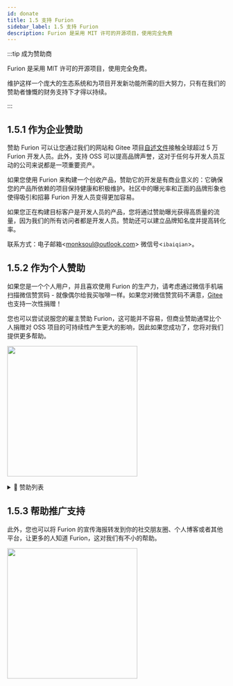 ```yaml
---
id: donate
title: 1.5 支持 Furion
sidebar_label: 1.5 支持 Furion
description: Furion 是采用 MIT 许可的开源项目，使用完全免费
---
```



:::tip 成为赞助商

Furion 是采用 MIT 许可的开源项目，使用完全免费。

维护这样一个庞大的生态系统和为项目开发新功能所需的巨大努力，只有在我们的赞助者慷慨的财务支持下才得以持续。

:::

## 1.5.1 作为企业赞助

赞助 Furion 可以让您通过我们的网站和 Gitee 项目[自述文件](https://gitee.com/dotnetchina/Furion)接触全球超过 5 万 Furion 开发人员。此外，支持 OSS 可以提高品牌声誉，这对于任何与开发人员互动的公司来说都是一项重要资产。

如果您使用 Furion 来构建一个创收产品，赞助它的开发是有商业意义的：它确保您的产品所依赖的项目保持健康和积极维护。社区中的曝光率和正面的品牌形象也使得吸引和招募 Furion 开发人员变得更加容易。

如果您正在构建目标客户是开发人员的产品，您将通过赞助曝光获得高质量的流量，因为我们的所有访问者都是开发人员。赞助还可以建立品牌知名度并提高转化率。

联系方式：电子邮箱<<a href="mailto:monksoul@outlook.com" title="monksoul@outlook.com">monksoul@outlook.com</a>> 微信号<`ibaiqian`>。

## 1.5.2 作为个人赞助

如果您是一个个人用户，并且喜欢使用 Furion 的生产力，请考虑通过微信手机端扫描微信赞赏码 - 就像偶尔给我买咖啡一样。如果您对微信赞赏码不满意，[Gitee](https://gitee.com/dotnetchina/Furion) 也支持一次性捐赠！

您也可以尝试说服您的雇主赞助 Furion，这可能并不容易，但商业赞助通常比个人捐赠对 OSS 项目的可持续性产生更大的影响，因此如果您成功了，您将对我们提供更多帮助。

<p>
  <img src={useBaseUrl("img/support.png")} width="300" />
</p>

<details>
  <summary>💖 赞助列表</summary>
  <div>

注：排序按赞助顺序书写

| 赞助人昵称                     | 赞助金额（元）        | 附语                                                                     |
| ------------------------------ | --------------------- | ------------------------------------------------------------------------ |
| 🤴 爱吃油麦菜                  | **100**               | 感谢您的开源项目！                                                       |
| 👳‍♂️ 麦壳饼                      | **200**               | 感谢您的开源项目！                                                       |
| 👨 Sun                         | **100**               | 感谢您的开源项目！                                                       |
| 👶 d617617                     | **20**                | 感谢您的开源项目！                                                       |
| 👦 Diqiguoji008                | **16.66**             | 见贤思齐                                                                 |
| 👲 nodyang                     | **100**               | 感谢您的开源项目！                                                       |
| 👳‍♀️ mictxd                      | **100**               | 吹过的牛都实现。                                                         |
| 🧓 欧流全                      | **10**                | 希望将来超越 Spring                                                      |
| 👨‍⚕️ lionkon                     | **10**                | ...看了框架感觉拿来学习是很不错的...                                     |
| 😤 好人！                      | **10**                | Nice 的小僧，我们的 dotnetchina 马上火起来了                             |
| 😮 木木 Woody                  | **10**                | 感谢您的开源项目！                                                       |
| 😚 Joker Hou                   | **QQ 超级会员一个月** |                                                                          |
| 🤠 ccdfz                       | **QQ 专属红包 199**   |                                                                          |
| 🌝 天夫李总                    | **支付宝 6666**       | Furion 非常有意思，持续关注                                              |
| 😝 六尘子                      | **微信红包 199**      | 公司已经使用，小小敬意                                                   |
| 🤠 ccdfz                       | **QQ 专属红包 200**   | 赞助一根内存条                                                           |
| 🤑 邓亮灯                      | **28.88**             | 感谢您的开源项目！                                                       |
| 😬 天道酬勤                    | **微信二维码 188**    | 小小心意                                                                 |
| 🥰 却月居士                    | **QQ 专属红包 100**   | 恭喜发财                                                                 |
| 🤩 鲁旭                        | **100**               | 感谢您的开源项目！                                                       |
| 😬 散客行                      | **微信二维码 666**    | 终于找到一个不错的框架                                                   |
| 😌 本心                        | **100**               | 项目功能很强大                                                           |
| 🙆‍♂️ 毕业生                      | **100**               | 请你喝杯咖啡                                                             |
| 🦹‍♀️ 猪鼻子                      | **微信二维码 668**    | 好                                                                       |
| 🧟‍♂️ 明年·今日                   | **200**               | 使用的框架里最爽的，最理想的！加油                                       |
| 👨‍🎓 过去的过去                  | **50**                | 感谢您的开源项目！                                                       |
| 👨‍🔧 万里兮                      | **100**               | 新公司的第一个项目从 Furion 开始                                         |
| 👴 Muphalem                    | **20**                | 很热心很亲切的开发者，加油！                                             |
| 💂‍♂️ 吃锅巴的码农                | **微信二维码 500**    | 就冲你的文档写得好！                                                     |
| 🤴 三重罗生门                  | **微信红包 200**      | 下次烤鱼你请！                                                           |
| 🤵 李涛                        | **10**                | 加油，我们看到了 dotnet 美好的明天 :)                                    |
| 😂 !@#$%^&                     | **QQ 专属红包 100**   | 刚接触 furion，文档真棒                                                  |
| 😵 李斌                        | **20**                | 看到一个不错的框架，学习学习，感谢作者的无私奉献                         |
| 😞 逞强                        | **QQ 专属红包 20**    | 恭喜发财                                                                 |
| 🤒 顾锦松                      | **QQ 专属红包 200**   | 期待文档完成时候                                                         |
| 🧟‍♀️ 哈哈                        | **微信赞赏码 1000**   | 点赞作者！                                                               |
| 🍍 Z                           | **微信赞赏码 100**    | 恭喜孩子诞生，谢谢大佬                                                   |
| 🍲 海涛                        | **50**                | 恭喜                                                                     |
| 😣 h                           | **微信赞赏码 100**    | qq82683656                                                               |
| 👱‍♀️ 冷大大                      | **微信赞赏码 100**    | 加快文档和教学补充哦，另外需要钉钉群，平常不用 QQ                        |
| 👜 腾坤                        | **微信赞赏码 10**     | 感谢您的开源项目，QQ:565728589                                           |
| 🚆 文耶耶                      | **微信赞赏码 10**     | 很棒                                                                     |
| 🎟 Cynthiax                     | **微信转账 5000**     | 一路看着过来，小小心意                                                   |
| 🥴 一花一世界                  | **微信赞赏码 10**     | 感谢开源，感谢持续更新                                                   |
| 🥪 。                          | **微信赞赏码 2**      | 感谢                                                                     |
| 🎄                             | **微信赞赏码 20**     | 感谢你的开源项目                                                         |
| 🍖 班卓                        | **微信赞赏码 9.9**    | 新年快乐                                                                 |
| 🥖 雨天裸奔的猫                | **微信赞赏码 10**     | 加油！好东西，期待更多新特性                                             |
| 🍖 班卓                        | **微信赞赏码 9.9**    | 加个鸡腿                                                                 |
| 🍘 Egota Tiya                  | **微信赞赏码 6.66**   | 真的不错，准备使用这个框架                                               |
| 🤩 李氏天下                    | **微信赞赏码 200**    | 坚持下去                                                                 |
| 🎗 Trube                        | **微信赞赏码 200**    | 感恩                                                                     |
| 🧦 不长胡子的毛                | **微信赞赏码 100**    | Fur                                                                      |
| 👓 醉酒码农                    | **微信赞赏码 1000**   | 单次只能赞助 200，捐赠 5 次，支持 Furion                                 |
| 😢 XIUXIN                      | **微信赞赏码 20**     | 谢大佬，春天里的第一杯奶茶                                               |
| 👩‍🦳 吴鹏                        | **微信赞赏码 100**    | 感谢这么好的框架和文档                                                   |
| 🧔 Symmmee                     | **QQ 专属红包 20**    | 太牛了                                                                   |
| 🤴 隐居~~~                     | **QQ 专属红包 100**   | 支持一下吧                                                               |
| 👵 饭粥                        | **微信赞赏码 66**     | 6666666666                                                               |
| 🎭 Free                        | **微信赞赏码 20**     | 感谢开源。比较敬业的架构师，支持一下                                     |
| 👑 时不待我                    | **微信赞赏码 50**     | 请你喝咖啡                                                               |
| 😋 Eway5                       | **微信赞赏码 99**     | 找 abp 搜到 Furion 的，没想到国内有这么优秀的贡献者                      |
| 🍛 吃瓜青蛙                    | **微信赞赏码 100**    | 加油，点赞                                                               |
| 👩‍🎤 陈启表                      | **微信赞赏码 100**    | 敬佩开源，希望能成为未来.NET 项目框架之星！！                            |
| 👨‍🔧 sunshuaize                  | **100**               | 感谢您的开源项目！                                                       |
| 🚍 淘小涛                      | **10**                | 略尽绵薄之力，加油~大家                                                  |
| 🍖 常松                        | **微信赞赏码 100**    | 开源不易，感谢您的开源                                                   |
| 🍙 种一抹馨香                  | **微信赞赏码 50**     | 每次犯低级错误问你，都很耐心解答                                         |
| 😐 Ray                         | **微信赞赏码 8.88**   | ray@wwads.cn 求合作                                                      |
| 😁 王歆                        | **微信赞赏码 10**     | 略表心意，希望你的教程早些出来                                           |
| 🧶 Mark                        | **微信赞赏码 166**    |                                                                          |
| 🎡 顾龙飞                      | **10**                | 感谢你的开源项目                                                         |
| 🎏 石头                        | **微信赞赏码 20**     | 加油，给力                                                               |
| 😣 慢慢                        | **微信赞赏码 100**    | 学习学习，挺好的架构                                                     |
| 🎊 Minhoz                      | **微信赞赏码 8**      | Furion 必火，大势所趋                                                    |
| 🏹 瓯印软件                    | **88.88**             | 感谢你的开源项目                                                         |
| 🤩 独、特                      | **10**                | 希望越来越好                                                             |
| 🧵                             | **微信赞赏码 20**     |                                                                          |
| 👸 李孟良                      | **微信赞赏码 100**    | 支持开源，感谢付出                                                       |
| 🥰 易旭锋                      | **微信赞赏码 50**     |                                                                          |
| 😆 liupan                      | **微信赞赏码 200**    |                                                                          |
| 😏 君临天下                    | **微信赞赏码 20**     |                                                                          |
| 🎉 海绵                        | **微信赞赏码 100**    | 大佬加油                                                                 |
| 🎊 好名字                      | **微信赞赏码 10**     | 希望尽快使用上 Furion 全家桶                                             |
| 🤗 A.LO                        | **微信赞赏码 100**    | wash 3rd foot only                                                       |
| 🤣 朱鹏程                      | **微信赞赏码 50**     | 午夜小精灵                                                               |
| 😉 空问                        | **微信赞赏码 50**     | 加油，感谢！                                                             |
| 😃 某人                        | **微信赞赏码 50**     | 大佬，喝阔落                                                             |
| 😃 june                        | **微信赞赏码 10**     | june-WHQ                                                                 |
| 😃 A.Mr 厘米                   | **微信赞赏码 101**    | 加油！                                                                   |
| 😃 大漠胡杨                    | **微信赞赏码 50**     | 再接再厉                                                                 |
| 😃 Anybody                     | **微信赞赏码 1000**   | 坚持下去                                                                 |
| 😃 听风                        | **微信赞赏码 200**    |                                                                          |
| 🌝 dZhang Davil                | **支付宝 10000**      | great project.                                                           |
| 🌝 aifie                       | **50**                | YYDS，佩服，感谢您的开源项目！                                           |
| 🌝 🎄++                        | **微信赞赏码 10**     | 正在学习中，大佬加油！                                                   |
| 🌝 无服务                      | **微信赞赏码 20**     | 感谢你的开源项目                                                         |
| 🌝 铭                          | **微信赞赏码 10**     |                                                                          |
| 🌝 生旦净末丑                  | **微信赞赏码 200**    | 加油，666                                                                |
| 🌝 Mog                         | **微信赞赏码 50**     | 挺好用的                                                                 |
| 🌝 其实 °                      | **微信赞赏码 20**     | 事件总线太好用了                                                         |
| 🌝 SU                          | **微信赞赏码 10**     | 功能强度大，持续关注                                                     |
| 🌝                             | **微信赞赏码 100**    | 项目挺好！                                                               |
| 🌝 M                           | **微信赞赏码 10**     | 希望国货崛起                                                             |
| 🌝 EE                          | **微信赞赏码 20**     | 感谢那么棒的项目                                                         |
| 🌝 陈春胜                      | **微信赞赏码 20**     | 浪里星辰                                                                 |
| 🌝 whd                         | **微信赞赏码 200**    | 支持                                                                     |
| 🌝 Dong                        | **微信赞赏码 20**     | 感谢开源，聊表心意！                                                     |
| 🌝 琳琅水月                    | **微信赞赏码 100**    | 非常棒。省时省力。持续关注！                                             |
| 🌝 种花家村长                  | **微信赞赏码 20**     | 希望事件总线优化一下性能                                                 |
| 🌝 刘强                        | **微信赞赏码 200**    | 感谢开源！期待更好的未来！                                               |
| 🌝 刘强                        | **微信转账 1000**     | 请兄弟们吃顿饭                                                           |
| 🌝 芝麻芯                      | **微信赞赏码 100**    | 初学者，感谢让我们能专注于业务                                           |
| 🌝 june                        | **微信赞赏码 10**     | june-WHQ                                                                 |
| 🌝 jamie                       | **微信赞赏码 10**     | 感谢无私奉献，收获满满                                                   |
| 🌝 君子兰                      | **微信赞赏码 20**     | NET 开发者加油~                                                          |
| 🌝 王雾                        | **微信赞赏码 20**     | 希望 Furion 越来越好                                                     |
| 🌝 李孟良                      | **微信赞赏码 100**    | Furion 越来越好 赞                                                       |
| 🌝 黄                          | **微信赞赏码 100**    | 感谢你的开源项目                                                         |
| 🌝 HOMING_HNLY                 | **微信赞赏码 10**     | 感谢开源，敬佩持之以恒的更新！                                           |
| 🌝 Xukaige                     | **微信赞赏码 5**      | 钱虽少，一片心意，加油                                                   |
| 🌝 快乐的小帅哥                | **微信赞赏码 20**     | 支持一下，基础功能不错，节省开发时间                                     |
| 🌝 TR                          | **微信赞赏码 10**     | 很赞，小小的支持一下开源上项目！                                         |
| 🚍 wangshiqiao125              | **10**                | 感谢您的开源项目！                                                       |
| 🚍 Xukaige                     | **微信赞赏码 5**      | 钱虽少，一片心意，加油。                                                 |
| 🚍 Coder_Army                  | **50**                | 感谢您的开源项目！和尚辛苦啦                                             |
| 🚍 fujin                       | **微信赞赏码 166.66** | 感谢开源。                                                               |
| 🚍 木三科技-软件开发           | **微信赞赏码 66.66**  | Furion 很强大，公司已开始使用，感谢开源。                                |
| 🚍 dd                          | **微信赞赏码 50**     | 感谢您的开源项目!                                                        |
| 🚍 chenYuAn                    | **微信赞赏码 10**     | 感谢您的开源项目！                                                       |
| 🚍 keni                        | **微信赞赏码 20**     | 很棒，要是有纯英文版的更容易推广                                         |
| 🚍 Talk is cheap               | **微信赞赏码 30**     | 感谢大佬无私奉献，文档细致全面，乃我辈典范                               |
| 🚍 李涛                        | **微信赞赏码 20**     | 感谢您的开源项目，一直在使用                                             |
| 🚍 七色**^\_^**                | **微信赞赏码 100**    | 坚持下去，我是你的铁杆粉丝                                               |
| 🚍 鱼                          | **微信赞赏码 50**     | 桂电鱼                                                                   |
| 🚍 文林                        | **50**                | 感谢您的开源项目                                                         |
| 🚍 AndyLi                      | **微信赞赏码 100**    | 让.NET 开发更简单，更通用，更流行。                                      |
| 🚍 未来                        | **微信赞赏码 20**     | 从 20 年开始用到现在，感谢付出                                           |
| 🚍 许云                        | **微信赞赏码 100**    | 我还没有开始用，不管行不行，先赞助一下。                                 |
| 🚍 王韩广                      | **100**               | 感谢您的开源项目，若有官方群请私信我，谢谢！                             |
| 🚍 辉                          | **微信赞赏码 50**     | 感谢                                                                     |
| 🚍 with you                    | **微信赞赏码 20**     | 感谢!                                                                    |
| 🚍 蒋状先生                    | **微信赞赏码 99**     |                                                                          |
| 🚍 江左梅郎-工作在浏览器上的人 | **微信赞赏码 10**     | 谢谢，公司做项目里用到了这个框架                                         |
| 🚍 Bai Jianlong                | **微信赞赏码 20**     |                                                                          |
| 🚍 写意                        | **微信赞赏码 100**    | 很好的框架，文档丰富                                                     |
| 🚍                             | **微信赞赏码 10**     | 我打不开 app 下载链接                                                    |
| 🚍 木偶                        | **微信赞赏码 100**    | 偶然看到，个人开源，实属不易 👍！加油！                                  |
| 🚍 九九八十二                  | **微信赞赏码 99**     | 加油                                                                     |
| 🚍 !                           | **微信赞赏码 50**     | 给大佬上水                                                               |
| 🚍 with you                    | **微信赞赏码 20**     | 谢谢大佬                                                                 |
| 🚍 我口说我心                  | **微信赞赏码 50**     | 希望好的框架能一直持续下去                                               |
| 🚍 Coder                       | **微信赞赏码 100**    | 感谢大佬记得我！真心祝福你更好                                           |
| 🚍 小何                        | **微信赞赏码 20**     | 非常好的框架，帮大忙了                                                   |
| 🚍 哆哆                        | **微信赞赏码 100**    | 大佬的技术数一数二，大佬的精神万中无一                                   |
| 🚍 易留洋                      | **微信赞赏码 30**     | 加油 开源不易                                                            |
| 🚍 talent-tan                  | **500**               | 祝陈总的 Furion 越来越好！                                               |
| 🚍 千金万码                    | **2**                 | 感谢您的开源项目，希望你继续加油，我只是一个学生，贡献出我的一份绵薄之力 |
| 🚍 helf                        | **1**                 |                                                                          |
| 🚍 yanqi                       | **20**                | 感谢开源                                                                 |
| 🚍 蒋状先生                    | **66**                |                                                                          |

  </div>
</details>

## 1.5.3 帮助推广支持

此外，您也可以将 Furion 的宣传海报转发到你的社交朋友圈、个人博客或者其他平台，让更多的人知道 Furion，这对我们有不小的帮助。

<p>
  <img src={useBaseUrl("img/Furion_Share.png")} width="300" />
</p>
